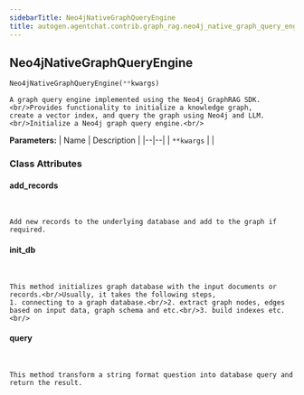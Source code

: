 ```yaml
---
sidebarTitle: Neo4jNativeGraphQueryEngine
title: autogen.agentchat.contrib.graph_rag.neo4j_native_graph_query_engine.Neo4jNativeGraphQueryEngine
---
```

<h2 id="autogen.agentchat.contrib.graph_rag.neo4j_native_graph_query_engine.Neo4jNativeGraphQueryEngine" class="doc doc-heading">
    <code class="doc-symbol doc-symbol-heading doc-symbol-class"></code>
    <span class="doc doc-object-name doc-class-name">Neo4jNativeGraphQueryEngine</span>
</h2>

```python
Neo4jNativeGraphQueryEngine(**kwargs)
```

    A graph query engine implemented using the Neo4j GraphRAG SDK.<br/>Provides functionality to initialize a knowledge graph,
    create a vector index, and query the graph using Neo4j and LLM.<br/>Initialize a Neo4j graph query engine.<br/>

<b>Parameters:</b>
| Name | Description |
|--|--|
| `**kwargs` |  |

### Class Attributes

<code class="doc-symbol doc-symbol-heading doc-symbol-attribute"></code>
#### add_records
<br />

    Add new records to the underlying database and add to the graph if required.

<code class="doc-symbol doc-symbol-heading doc-symbol-attribute"></code>
#### init_db
<br />

    This method initializes graph database with the input documents or records.<br/>Usually, it takes the following steps,
    1. connecting to a graph database.<br/>2. extract graph nodes, edges based on input data, graph schema and etc.<br/>3. build indexes etc.<br/>

<code class="doc-symbol doc-symbol-heading doc-symbol-attribute"></code>
#### query
<br />

    This method transform a string format question into database query and return the result.